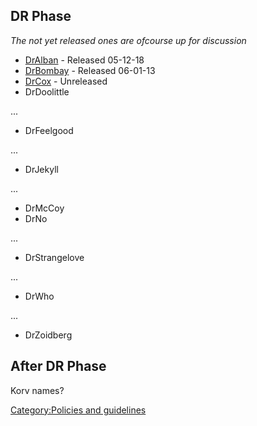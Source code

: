 {{Navbar}}

== DR Phase ==
''The not yet released ones are ofcourse up for discussion''

* [[Release:DrAlban|DrAlban]] - Released 05-12-18
* [[Release:DrBombay|DrBombay]] - Released 06-01-13
* [[Release:DrCox|DrCox]] - Unreleased
* DrDoolittle
...
* DrFeelgood
...
* DrJekyll
...
* DrMcCoy
* DrNo
...
* DrStrangelove
...
* DrWho
...
* DrZoidberg

== After DR Phase ==
Korv names?

[[Category:Policies and guidelines]]